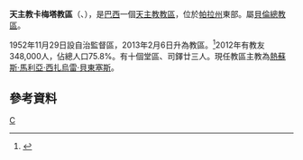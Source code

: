 {{Infobox Roman Catholic diocese
|name=卡梅塔
|jurisdiction=教區
|latin = Dioecesis Cametanensis
|image =
|caption = 
|location = [[巴西|巴西]]
|territory = [[帕拉州|帕拉州]]東部
|population = 279,000
|rite = [[罗马礼|罗马礼]]
|patron = 
|province = 貝倫
|established = 1952年
|cathedral =  聖若翰洗者主教座堂 
|co-cathedral =
|leadership = 主教
|website =
|patriarch= 
|metropolitan = 
|ordinary = 熱蘇斯·馬利亞·西扎烏雷·貝東塞斯
|coadjutor archbishop =
|coadjutor bishop =
|auxiliary =
|emeritus =
}}
'''天主教卡梅塔教區'''（{{lang-la|Dioecesis Cametanensis}}、{{lang-pt|Diocese de Cametá}}），是[[巴西|巴西]]一個[[天主教|天主教]][[教區|教區]]，位於[[帕拉州|帕拉州]]東部。屬[[天主教貝倫總教區|貝倫總教區]]。

1952年11月29日設自治監督區，2013年2月6日升為教區。<ref>{{cite journal
|journal=[[宗座公報|宗座公報]]
|publisher=梵蒂岡出版社
|date=2013年
|volume=105
|title=''Sinentibus rerum''
|page=248-249
|url=http://www.vatican.va/archive/aas/documents/2013/marzo2013.pdf
|access-date=2013-11-12
|archive-date=2020-10-27
|archive-url=https://web.archive.org/web/20201027101108/http://www.vatican.va/archive/aas/documents/2013/marzo2013.pdf
|dead-url=no
}}</ref>2012年有教友348,000人，佔總人口75.8%。有十個堂區、司鐸廿三人。現任教區主教為[[熱蘇斯·馬利亞·西扎烏雷·貝東塞斯|熱蘇斯·馬利亞·西扎烏雷·貝東塞斯]]。

==參考資料==
{{reflist}}
[[Category:巴西天主教教區|C]]